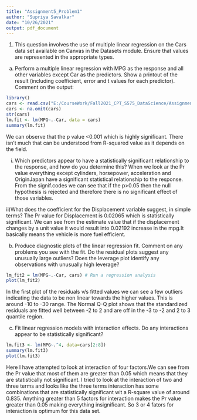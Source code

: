---
title: "Assignment5_Problem1"
author: "Supriya Savalkar"
date: "10/26/2021"
output: pdf_document
---


1) This  question  involves  the  use  of  multiple  linear  regression  on  the  Cars  data  set 
available  on  Canvas  in  the  Datasets  module.  Ensure  that  values  are  represented  in  the 
appropriate types. 
a. Perform  a  multiple  linear  regression  with  MPG  as  the  response  and  all  other 
variables except Car as the predictors. Show a printout of the result (including 
coefficient, error and t values for each predictor). Comment on the output: 
```{r}
library()
cars <- read.csv("E:/CourseWork/Fall2021_CPT_S575_DataScience/Assignment/A5/cars.csv")
cars <- na.omit(cars)
str(cars)
lm.fit <- lm(MPG~.-Car, data = cars)
summary(lm.fit)
```
We can observe that the p value <0.001 which is highly significant. There isn't much that can be understood from R-squared value as it depends on the field.

i) Which predictors appear to have a statistically significant relationship to the response, and how do you determine this? 
When we look ar the Pr value everything except cylinders, horsepower, acceleration and OriginJapan have a significant statistical relationship to the response. From the signif.codes we can see that if the p>0.05 then the null hypothesis is rejected and therefore there is no significant effect of those variables.

ii)What does the coefficient for the Displacement variable suggest, in simple terms? 
 The Pr value for Displacement is 0.02065 which is statistically significant. We can see from the estimate value that if the displacement changes by a unit value it would result into 0.02192 increase in the mpg.It basically means the vehicle is more fuel efficient.
 
b) Produce diagnostic plots of the linear regression fit. Comment on any problems 
you see with the fit. Do the residual plots suggest any unusually large outliers? Does the 
leverage plot identify any observations with unusually high leverage? 
 
```{r}
lm_fit2 = lm(MPG~.-Car, cars) # Run a regression analysis
plot(lm_fit2)
```
In the first plot of the residuals v/s fitted values we can see a few outliers indicating the data to be non linear towards the higher values. This is around -10 to -30 range. The Normal Q-Q plot shows that the standardized residuals are fitted well between -2 to 2 and are off in the -3 to -2 and  2 to 3 quantile region. 

c. Fit linear regression models with interaction effects. Do any interactions appear 
to be statistically significant? 
```{r}
lm.fit3 <- lm(MPG~.^4, data=cars[2:8])
summary(lm.fit3)
plot(lm.fit3)
```
Here I have attempted to look at interaction of four factors.We can see from the Pr value that most of them are greater than 0.05 which means that they are statistically not significant. I tried to look at the interaction of two and three terms and looks like the three terms interaction has some combinations that are statistically significant wit a R-square value of around 0.835. Anything greater than 5 factors for interaction makes the Pr value greater than 0.05 making everything insignificant. So 3 or 4 fators for interaction is optimum for this data set.





